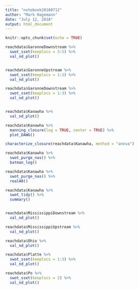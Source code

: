 ```yaml
---
title: "notebook20180712"
author: "Mark Hagemann"
date: "July 12, 2018"
output: html_document
---
```


```r
knitr::opts_chunk$set(echo = TRUE)
```

```r

reachdata$GaronneDownstream %>% 
  swot_sset(keeplocs = 3:5) %>% 
  val_nd_plot()


reachdata$GaronneUpstream %>% 
  swot_sset(keeplocs = 1:3) %>% 
  val_nd_plot()

reachdata$GaronneDownstream %>% 
  swot_sset(keeplocs = 1:3) %>% 
  val_nd_plot()


reachdata$Kanawha %>% 
  val_nd_plot()

reachdata$Kanawha %>% 
  manning_closure(log = TRUE, center = TRUE) %>% 
  plot_DAWG()

characterize_closure(reachdata$Kanawha, method = "anova")

reachdata$Kanawha %>% 
  swot_purge_nas() %>% 
  batman_log()

reachdata$Kanawha %>% 
  swot_purge_nas() %>% 
  realA0()

reachdata$Kanawha %>% 
  swot_tidy() %>% 
  summary()


reachdata$MississippiDownstream %>% 
  val_nd_plot()

reachdata$MississippiUpstream %>% 
  val_nd_plot()

reachdata$Ohio %>% 
  val_nd_plot()

reachdata$Platte %>% 
  swot_sset(keeplocs = 1:3) %>% 
  val_nd_plot()

reachdata$Po %>% 
  swot_sset(keeplocs = 2) %>%
  val_nd_plot()
```

